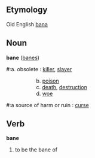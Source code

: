 ==Etymology==
Old English [[bana]]
==Noun==
'''bane''' ([[banes]])

#:a. obsolete : [[killer]], [[slayer]] 
::b. [[poison]]
::c. [[death]], [[destruction]] 
::d. [[woe]]

#:a source of harm or ruin : [[curse]]

==Verb==
'''bane'''

#to be the bane of